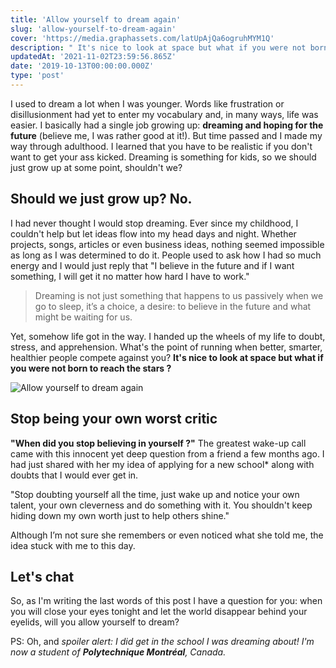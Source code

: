 ```yaml
---
title: 'Allow yourself to dream again'
slug: 'allow-yourself-to-dream-again'
cover: 'https://media.graphassets.com/latUpAjQa6ogruhMYM1Q'
description: " It's nice to look at space but what if you were not born to reach the stars?"
updatedAt: '2021-11-02T23:59:56.865Z'
date: '2019-10-13T00:00:00.000Z'
type: 'post'
---
```


I used to dream a lot when I was younger. Words like frustration or disillusionment had yet to enter my vocabulary and, in many ways, life was easier. I basically had a single job growing up: **dreaming and hoping for the future** (believe me, I was rather good at it!). But time passed and I made my way through adulthood. I learned that you have to be realistic if you don't want to get your ass kicked. Dreaming is something for kids, so we should just grow up at some point, shouldn't we?

## Should we just grow up? No.

I had never thought I would stop dreaming. Ever since my childhood, I couldn't help but let ideas flow into my head days and night. Whether projects, songs, articles or even business ideas, nothing seemed impossible as long as I was determined to do it. People used to ask how I had so much energy and I would just reply that "I believe in the future and if I want something, I will get it no matter how hard I have to work."

> Dreaming is not just something that happens to us passively when we go to sleep, it’s a choice, a desire: to believe in the future and what might be waiting for us.

Yet, somehow life got in the way. I handed up the wheels of my life to doubt, stress, and apprehension. What's the point of running when better, smarter, healthier people compete against you? **It's nice to look at space but what if you were not born to reach the stars ?**

![Allow yourself to dream again](https://media.graphcms.com/latUpAjQa6ogruhMYM1Q)

## Stop being your own worst critic

**"When did you stop believing in yourself ?"** The greatest wake-up call came with this innocent yet deep question from a friend a few months ago. I had just shared with her my idea of applying for a new school\* along with doubts that I would ever get in.

"Stop doubting yourself all the time, just wake up and notice your own talent, your own cleverness and do something with it. You shouldn't keep hiding down my own worth just to help others shine."

Although I’m not sure she remembers or even noticed what she told me, the idea stuck with me to this day.

## Let's chat

So, as I'm writing the last words of this post I have a question for you: when you will close your eyes tonight and let the world disappear behind your eyelids, will you allow yourself to dream?

PS: Oh, and _spoiler alert: I did get in the school I was dreaming about! I'm now a student of **Polytechnique Montréal**, Canada._
